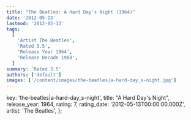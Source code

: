 ```yaml
---
title: "The Beatles: A Hard Day's Night (1964)"
date: '2012-05-13'
lastmod: '2012-05-13'
tags:
  [
    'Artist The Beatles',
    'Rated 3.5',
    'Release Year 1964',
    'Release Decade 1960',
  ]
summary: 'Rated 3.5'
authors: ['default']
images: ['/content/images/the-beatles|a-hard-day_s-night.jpg']
---
```


  key: 'the-beatles|a-hard-day_s-night',
  title: "A Hard Day's Night",
  release_year: 1964,
  rating: 7,
  rating_date: '2012-05-13T00:00:00.000Z',
  artist: 'The Beatles',
};

<MusicRating data={data} />
